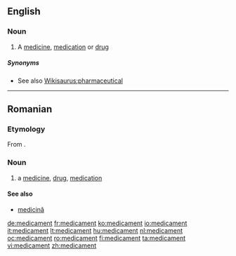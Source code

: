 ==English==

===Noun===
{{en-noun}}

# A [[medicine]], [[medication]] or [[drug]]

=====Synonyms=====
* See also [[Wikisaurus:pharmaceutical]]

----

==Romanian==

===Etymology===
From {{etyl|fr|ro}} {{term|médicament|lang=fr}}.

===Noun===
{{ro-noun|n|medicamente}}

# a [[medicine]], [[drug]], [[medication]]

====See also====
* [[medicină]]

[[de:medicament]]
[[fr:medicament]]
[[ko:medicament]]
[[io:medicament]]
[[it:medicament]]
[[lt:medicament]]
[[hu:medicament]]
[[nl:medicament]]
[[oc:medicament]]
[[ro:medicament]]
[[fi:medicament]]
[[ta:medicament]]
[[vi:medicament]]
[[zh:medicament]]